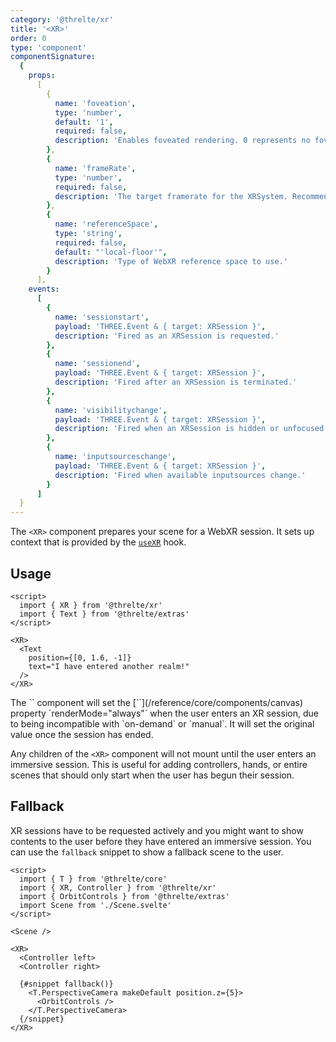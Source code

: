 ```yaml
---
category: '@threlte/xr'
title: '<XR>'
order: 0
type: 'component'
componentSignature:
  {
    props:
      [
        {
          name: 'foveation',
          type: 'number',
          default: '1',
          required: false,
          description: 'Enables foveated rendering. 0 represents no foveation, full resolution. 1 represents maximum foveation, with the edges rendered at a lower resolution.'
        },
        {
          name: 'frameRate',
          type: 'number',
          required: false,
          description: 'The target framerate for the XRSystem. Recommended range is 72-120. Default is unset and left to the device. Smaller rates give more CPU headroom at the cost of responsiveness. If your experience cannot effectively reach the target framerate, it will be subject to frame reprojection which will halve the effective framerate. Choose a conservative estimate that balances responsiveness and headroom based on your experience.'
        },
        {
          name: 'referenceSpace',
          type: 'string',
          required: false,
          default: "'local-floor'",
          description: 'Type of WebXR reference space to use.'
        }
      ],
    events:
      [
        {
          name: 'sessionstart',
          payload: 'THREE.Event & { target: XRSession }',
          description: 'Fired as an XRSession is requested.'
        },
        {
          name: 'sessionend',
          payload: 'THREE.Event & { target: XRSession }',
          description: 'Fired after an XRSession is terminated.'
        },
        {
          name: 'visibilitychange',
          payload: 'THREE.Event & { target: XRSession }',
          description: 'Fired when an XRSession is hidden or unfocused.'
        },
        {
          name: 'inputsourceschange',
          payload: 'THREE.Event & { target: XRSession }',
          description: 'Fired when available inputsources change.'
        }
      ]
  }
---
```


The `<XR>` component prepares your scene for a WebXR session. It sets up context that is provided by the [`useXR`](/reference/xr/use-xr) hook.

## Usage

```svelte
<script>
  import { XR } from '@threlte/xr'
  import { Text } from '@threlte/extras'
</script>

<XR>
  <Text
    position={[0, 1.6, -1]}
    text="I have entered another realm!"
  />
</XR>
```

<Tip type="warning">
  The `<XR>` component will set the [`<Canvas>`](/reference/core/components/canvas) property `renderMode="always"` when the user enters an XR session, due to being incompatible with `on-demand` or `manual`. It will set the original value once the session has ended.
</Tip>

Any children of the `<XR>` component will not mount until the user enters an immersive session. This is useful for adding controllers, hands, or entire scenes that should only start when the user has begun their session.

## Fallback

XR sessions have to be requested actively and you might want to show contents to the user before they have entered an immersive session. You can use the `fallback` snippet to show a fallback scene to the user.

```svelte
<script>
  import { T } from '@threlte/core'
  import { XR, Controller } from '@threlte/xr'
  import { OrbitControls } from '@threlte/extras'
  import Scene from './Scene.svelte'
</script>

<Scene />

<XR>
  <Controller left>
  <Controller right>

  {#snippet fallback()}
    <T.PerspectiveCamera makeDefault position.z={5}>
      <OrbitControls />
    </T.PerspectiveCamera>
  {/snippet}
</XR>
```

